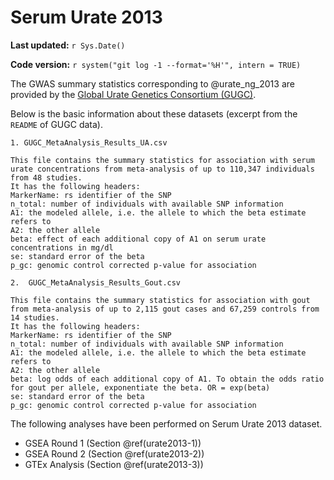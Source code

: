 # Serum Urate 2013 {#urate2013}

**Last updated:** `r Sys.Date()`

**Code version:** `r system("git log -1 --format='%H'", intern = TRUE)`

The GWAS summary statistics corresponding to @urate_ng_2013 are provided by the [Global Urate Genetics Consortium (GUGC)](http://metabolomics.helmholtz-muenchen.de/gugc/).

Below is the basic information about these datasets (excerpt from the `README` of GUGC data).

```
1. GUGC_MetaAnalysis_Results_UA.csv

This file contains the summary statistics for association with serum urate concentrations from meta-analysis of up to 110,347 individuals from 48 studies. 
It has the following headers:
MarkerName: rs identifier of the SNP
n_total: number of individuals with available SNP information
A1: the modeled allele, i.e. the allele to which the beta estimate refers to
A2: the other allele
beta: effect of each additional copy of A1 on serum urate concentrations in mg/dl
se: standard error of the beta
p_gc: genomic control corrected p-value for association

2.  GUGC_MetaAnalysis_Results_Gout.csv

This file contains the summary statistics for association with gout from meta-analysis of up to 2,115 gout cases and 67,259 controls from 14 studies. 
It has the following headers:
MarkerName: rs identifier of the SNP
n_total: number of individuals with available SNP information
A1: the modeled allele, i.e. the allele to which the beta estimate refers to
A2: the other allele
beta: log odds of each additional copy of A1. To obtain the odds ratio for gout per allele, exponentiate the beta. OR = exp(beta)
se: standard error of the beta
p_gc: genomic control corrected p-value for association
```

The following analyses have been performed on Serum Urate 2013 dataset.

- GSEA Round 1 (Section \@ref(urate2013-1))
- GSEA Round 2 (Section \@ref(urate2013-2))
- GTEx Analysis (Section \@ref(urate2013-3))
